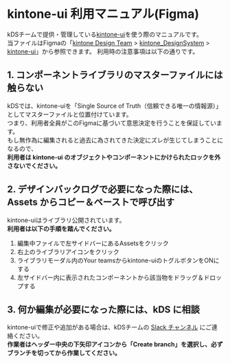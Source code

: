 
<Meta title='gettingStarted/designing/kintone-ui 利用マニュアル(Figma)' />

# kintone-ui 利用マニュアル(Figma)

kDSチームで提供・管理している[kintone-ui](https://www.figma.com/file/700C41AgyFQyF4DT0X7jyi/kintone-Component-Library?type=design)を使う際のマニュアルです。<br/>
当ファイルはFigmaの「[kintone Design Team](https://www.figma.com/files/1149206479309431169/team/1149213525252343066) > [kintone_DesignSystem](https://www.figma.com/files/1149206479309431169/project/66109342) > [kintone-ui](https://www.figma.com/file/700C41AgyFQyF4DT0X7jyi/kintone-Component-Library?type=design)」から参照できます。
利用時の注意事項は以下の通りです。

## 1. コンポーネントライブラリのマスターファイルには触らない

kDSでは、kintone-uiを「Single Source of Truth（信頼できる唯一の情報源）」としてマスターファイルと位置付けています。<br/>
つまり、利用者全員がこのFigmaに基づいて意思決定を行うことを保証しています。<br/>
もし無作為に編集されると過去に為されてきた決定にズレが生じてしまうことになるので、<br/>
**利用者は kintone-ui のオブジェクトやコンポーネントにかけられたロックを外さないでください。**

## 2. デザインバックログで必要になった際には、Assets からコピー＆ペーストで呼び出す

kintone-uiはライブラリ公開されています。<br/>
**利用者は以下の手順を踏んでください。**

1. 編集中ファイルで左サイドバーにあるAssetsをクリック
2. 右上のライブラリアイコンをクリック
3. ライブラリモーダル内のYour teamsからkintone-uiのトグルボタンをONにする
4. 左サイドバー内に表示されたコンポーネントから該当物をドラッグ＆ドロップする

## 3. 何か編集が必要になった際には、kDS に相談

kintone-uiで修正や追加がある場合は、kDSチームの [Slack チャンネル](https://cybozu.slack.com/archives/C02NWSGMZB8) にご連絡ください。<br/>
**作業者はヘッダー中央の下矢印アイコンから「Create branch」を選択し、必ずブランチを切ってから作業してください。**
